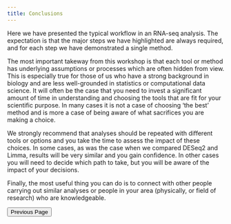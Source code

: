 ```yaml
---
title: Conclusions
---
```


Here we have presented the typical workflow in an RNA-seq analysis. The expectation is that the major steps we have highlighted are always required, and for each step we have demonstrated a single method. 

The most important takeway from this workshop is that each tool or method has underlying assumptions or processes which are often hidden from view. This is especially true for those of us who have a strong background in biology and are less well-grounded in statistics or computational data science. It will often be the case that you need to invest a significant amount of time in understanding and choosing the tools that are fit for your scientific purpose. In many cases it is not a case of choosing 'the best' method and is more a case of being aware of what sacrifices you are making a choice. 

We strongly recommend that analyses should be repeated with different tools or options and you take the time to assess the impact of these choices. In some cases, as was the case when we compared DESeq2 and Limma, results will be very similar and you gain confidence. In other cases you will need to decide which path to take, but you will be aware of the impact of your decisions. 

Finally, the most useful thing you can do is to connect with other people carrying out similar analyses or people in your area (physically, or field of research) who are knowledgeable. 

<footer class="navigation-buttons">
  <a href="episode_5.qmd">
    <button class="nav-button prev-button">Previous Page</button>
  </a>
</footer>